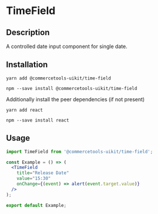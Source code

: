 

<Meta of={TimeFieldStories} />

# TimeField

## Description

A controlled date input component for single date.

## Installation

```
yarn add @commercetools-uikit/time-field
```

```
npm --save install @commercetools-uikit/time-field
```

Additionally install the peer dependencies (if not present)

```
yarn add react
```

```
npm --save install react
```

## Usage

```jsx
import TimeField from '@commercetools-uikit/time-field';

const Example = () => (
  <TimeField
    title="Release Date"
    value="15:30"
    onChange={(event) => alert(event.target.value)}
  />
);

export default Example;
```

<Canvas of={TimeFieldStories.Default} />